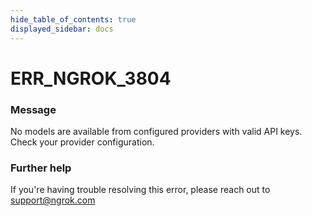 ```yaml
---
hide_table_of_contents: true
displayed_sidebar: docs
---
```



# ERR_NGROK_3804

### Message

No models are available from configured providers with valid API keys. Check your provider configuration.

<ErrorDetails error="err_ngrok_3804" />

### Further help

If you're having trouble resolving this error, please reach out to [support@ngrok.com](mailto:support@ngrok.com?subject=Help%20with%20ERR_NGROK_3804)

